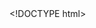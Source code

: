 <!DOCTYPE html>
<html lang="en">
	<head>
		<meta http-equiv="content-type" content="text/html; charset=utf-8" />
		<script type="text/javascript" src="/llab/loader.js"></script>
		<script type="text/javascript" src="/utilities/gifffer.min.js"></script>
        <script type="text/javascript">window.onload = function() {Gifffer();}</script>
        <link rel="stylesheet" type="text/css" href="/css/bjc-gifffer.css">
		<title>Unit 2 Lab 3: Making Decisions, Page 4---
title: "Boolean Expression Experimentssubtitle: "Unit , Lab , Page"
order:
---
        <div class="learn">
            <p><strong>On this page,</strong> you will match Boolean expressions with the pictures they help create.</p>
        </div>
		        
        <div class="forYouToDo">
			<ol>
				<li>
                    <img src="/img/icons/talk-with-your-partner-mini.png" alt="Talk with Your Partner" title="Talk with Your Partner" />
					Read this script carefully, discuss it with your partner, and make sure you understand why it produces this picture on the stage:<br />
                    <img class="indent" src="/img/2-complexity/dotscript.png" alt="clear
pen up
forever {
    go to (random position)
    if (x position < y position) {
        set pen color to purple
    } else {
        set pen color to orange
    }
    make a point
}" title="clear
pen up
forever {
    go to (random position)
    if (x position < y position) {
        set pen color to purple
    } else {
        set pen color to orange
    }
    make a point
}" />
					<img class="indent" src="/img/2-complexity/y-gtr-x.png" alt=" Imagine a 45-degree line sloping upward toward the right, through the center of the stage. The area up and to the left of this line is purple; the area below and to the right is orange." title=" Imagine a 45-degree line sloping upward toward the right, through the center of the stage. The area up and to the left of this line is purple; the area below and to the right is orange." />
                </li>
                <li>
                    Changing the Boolean expression in the <code>if</code> block changes the picture.
					Discuss why the expression <img src="/img/2-complexity/apple-script.png" alt="(x position > 0) and (distance to apple > 100)" title="(x position > 0) and (distance to apple > 100)" /> generates this picture:<br />
					<img class="indent" src="/img/2-complexity/apple.png" alt="There's an apple in the center. The entire left half of the stage is orange; so is a circle around the apple. What's left is purple." title="There's an apple in the center. The entire left half of the stage is orange; so is a circle around the apple. What's left is purple." />
				</li>
                <div class="comment">AAP-2.E part b, AAP.-2.C</div>
				<li>
					Match the Boolean expressions with the pictures.  There are more expressions than pictures.<br />
                    <div style="display: grid; grid-template-columns: auto auto;">
                        <div>
                            <ol type="A">
                                <li><img src="/img/2-complexity/x-lt--100-script.png" alt="x position < -100" title="x position < -100" /></li>
                                <li><img src="/img/2-complexity/x-lt-100-script.png" alt="x position < 100" title="x position < 100" /></li>
                                <li><img src="/img/2-complexity/x+y-lt-100-script.png" alt="x position + y position < 100" title="x position + y position < 100" /></li>
                                <li><img src="/img/2-complexity/y-gt--100-script.png" alt="y position > -100" title="y position > -100" /></li>
                                <li><img src="/img/2-complexity/x+y-lt--100-script.png" alt="y position < (-100 - x position)" title="y position < (-100 - x position)" /></li>
                                <li><img src="/img/2-complexity/y-lt--100-script.png" alt="y position < -100" title="y position < -100" /></li>
                                <li><img src="/img/2-complexity/dist-gt-100-script.png" alt="distance to apple > 100" title="distance to apple > 100" /></li>
                                <li><img src="/img/2-complexity/x-gt--100-script.png" alt="x position > -100" title="x position > -100" /></li>
                                <li><img src="/img/2-complexity/x+y-gt-100-script.png" alt="y position > (100 - x position)" title="y position > (100 - x position)" /></li>
                                <li><img src="/img/2-complexity/xy-gt-0-script.png" alt="(x position * y position) > 0" title="(x position * y position) > 0" /></li>
                                <li><img src="/img/2-complexity/x+y-gt--100-script.png" alt="(x position + y position) > -100" title="(x position + y position) > -100" /></li>
                                <li><img src="/img/2-complexity/xy-lt-0-script.png" alt="(x position * y position) < 0" title="(x position * y position) < 0" /></li>
                                <li><img src="/img/2-complexity/quadratic.png" alt="y position > ((x position ^ 2) / 100)" title="y position > ((x position ^ 2) / 100)" /></li>
                                <li><img src="/img/2-complexity/dir-to-apple-gt-135-script.png" alt="direction to apple > 135" title="direction to apple > 135" /></li>
                                <li><img src="/img/2-complexity/y-lt-100-script.png" alt="y position < 100" title="y position < 100" /></li>
                                <li><img src="/img/2-complexity/y-gt-100-script.png" alt="y position > 100" title="y position > 100" /></li>
                            </ol>
                        </div>
                        
                        <div>
                            <ol class="horizontal">
                                <li><img src="/img/2-complexity/xy-gt-0.png" alt="Stage divided in fourths by its x and y axes. Top left and bottom right are orange, top right and bottom left are purple." title="Stage divided in fourths by its x and y axes. Top left and bottom right are orange, top right and bottom left are purple." /></li>
                                <li><img src="/img/2-complexity/x-lt--100.png" alt="Narrow vertical purple bar at left side of stage, rest of stage orange." title="Narrow vertical purple bar at left side of stage, rest of stage orange." /></li>
                                <li><img src="/img/2-complexity/dist-gt-100.png" alt="Apple at center of stage, orange circle around it, and purple everywhere else on stage." title="Apple at center of stage, orange circle around it, and purple everywhere else on stage." /></li>
                                <li><img src="/img/2-complexity/x-gt-100.png" alt="Narrow vertical orange bar at left side of stage, rest of stage purple." title="Narrow vertical orange bar at left side of stage, rest of stage purple." /></li>
                                <li><img src="/img/2-complexity/xy-lt-0.png" alt="Stage divided in fourths by its x and y axes. Top left and bottom right are purple, top right and bottom left are orange." title="Stage divided in fourths by its x and y axes. Top left and bottom right are purple, top right and bottom left are orange." /></li>
                                <li><img src="/img/2-complexity/y-lt-100.png" alt="Narrow horizontal orange bar at top of stage, rest of stage purple." title="Narrow horizontal orange bar at top of stage, rest of stage purple." /></li>
                                <li><img src="/img/2-complexity/dir-to-apple-gt-135.png" alt="Apple at center of stage. The area around the apple on the left side between south (downward) and northwest (up and to the left) is orange.  The area between south and northwest but on the right is purple." title="Apple at center of stage. The area around the apple on the left side between south (downward) and northwest (up and to the left) is orange.  The area between south and northwest but on the right is purple." /></li>
                                <li><img src="/img/2-complexity/y-gt--100.png" alt="Narrow horizontal orange bar at bottom of stage, rest of stage purple." title="Narrow horizontal orange bar at bottom of stage, rest of stage purple." /></li>
                                <li><img src="/img/2-complexity/parabola.png" alt="The inside of a parabola that is touching the center of the stage and opening upward is purple. The area below the parabola is orange." title="The inside of a parabola that is touching the center of the stage and opening upward is purple. The area below the parabola is orange." /></li>
                                <li><img src="/img/2-complexity/x+y-lt--100.png" alt="Imagine a 45-degree line sloping downward left to right.  The line hits the left edge of the stage, not quite at the top corner; it hits the bottom edge of the stage about 2/3 of the way from the left.  The area below and to the left of this line is purple; the area above and to the right is orange." title="Imagine a 45-degree line sloping downward left to right.  The line hits the left edge of the stage, not quite at the top corner; it hits the bottom edge of the stage about 2/3 of the way from the left.  The area below and to the left of this line is purple; the area above and to the right is orange." /></li>
                                <li><img src="/img/2-complexity/y-gt-100.png" alt="Narrow horizontal purple bar at top of stage, rest of stage orange." title="Narrow horizontal purple bar at top of stage, rest of stage orange." /></li>
                            </ol>
                        </div>
                    </div>
                </li>
                <li>Compare answers with another pair and resolve any disagreements.</li>
				<li>On paper, sketch the pictures for the expressions you didn't match with pictures in the previous problem (without using Snap<em>!</em>).</li>
				<li>
				    <a href="/prog/2-complexity/U2L3-Dots.xml" class="run"><img class="inline" src="/img/icons/load-save.png" alt="Click here to load this file. Then save it to your Snap! account." title="Click here to load this file. Then save it to your Snap! account."></a>
				</li>
                <div class="comment">AAP-2.F part a</div>
				<li>
				    Invent Boolean expressions you can plug into the dot-picture script to generate these pictures:<br />
                    <ol class="horizontal">
					    <li><img src="/img/2-complexity/x-lt-100-or-y-gt-100.png" alt="The stage is mostly purple, except for a tall orange rectangle at the right edge, going not quite to the top (so there's purple above it)." title="The stage is mostly purple, except for a tall orange rectangle at the right edge, going not quite to the top (so there's purple above it)." /></li>
                        <li><img src="/img/2-complexity/x-lt-100-and-y-gt-100.png" alt="The stage is mostly orange, except for a wide purple rectangle in the top left corner, extending about 2/3 of the way to the right." title="The stage is mostly orange, except for a wide purple rectangle in the top left corner, extending about 2/3 of the way to the right." /></li>
                        <li><img src="/img/2-complexity/x-y-lt--100.png" alt="Imagine a 45-degree line sloping upward left to right. The line hits the left edge of the stage almost at the bottom and hits the top edge about 2/3 of the way from left to right. The area above and to the left of this line is purple; the area below and to the right is orange." title="Imagine a 45-degree line sloping upward left to right. The line hits the left edge of the stage almost at the bottom and hits the top edge about 2/3 of the way from left to right. The area above and to the left of this line is purple; the area below and to the right is orange." /></li>
                    </ol>
                    <p style="clear: both; height: 0px;"></p>
				</li>
			</ol>
		</div>

						
        

